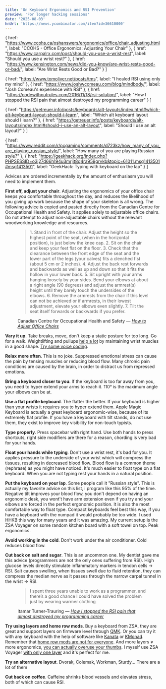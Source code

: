 ```yaml
---
title: 'On Keyboard Ergonomics and RSI Prevention'
preview: 'For longer hacking sessions'
date: '2025-08-03'
hnUrl: 'https://news.ycombinator.com/item?id=36610000'
---
```



  {
    href: "https://www.ccohs.ca/oshanswers/ergonomics/office/chair_adjusting.html",
    label: "CCOHS - Office Ergonomics: Adjusting Your Chair"
  },
  {
    href: "https://www.carpalrx.com/post/should-you-use-a-wrist-rest",
    label: "Should you use a wrist rest?"
  },
  {
    href: "https://www.kensington.com/news/did-you-know/are-wrist-rests-good-or-bad/",
    label: "Are Wrist Rests Good or Bad?"
  }
]

  {
    href: "https://www.tomoliver.net/posts/tms",
    label: "I healed RSI using only my mind"
  },
  {
    href: "https://www.joshwcomeau.com/blog/mindbody/",
    label: "Josh Comeau's experience with RSI"
  },
  {
    href: "https://codewithoutrules.com/2016/11/18/rsi-solution/",
    label: "How I stopped the RSI pain that almost destroyed my programming career"
  }
]

  {
    href: "https://getreuer.info/posts/keyboards/alt-layouts/index.html#which-alt-keyboard-layout-should-i-learn",
    label: "Which alt keyboard layout should I learn?"
  },
  {
    href: "https://getreuer.info/posts/keyboards/alt-layouts/index.html#should-i-use-an-alt-layout",
    label: "Should I use an alt layout?"
  }
]

  {
    href: "https://www.reddit.com/r/pcgaming/comments/d723kz/how_many_of_you_are_playing_russian_style/",
    label: "How many of you are playing Russian style?"
  },
  {
    href: "https://geekhack.org/index.php?PHPSESSID=o3j27d66h194u3mrjit8g4ra959grvkb&topic=61011.msg1413501#msg1413501",
    label: "GeekHack: Typing with keyboard on the lap"
  }
]

Advices are ordered incrementally by the amount of enthusiasm you will need to implement them.

<b>First off, adjust your chair</b>. Adjusting the ergonomics of your office chair keeps you
comfortable throughout the day, and reduces the likelihood of you giving up work because the shape
of your skeleton is all wrong. The following advice is copied and pasted directly from the Canadian
Centre for Occupational Health and Safety. It applies solely to adjustable office chairs. Do not
attempt to adjust non-adjustable chairs without the relevant woodworking knowledge and resources.

<figure>
<blockquote>
1. Stand in front of the chair. Adjust the height so the highest point of the seat, (when in the horizontal position), is just below the knee cap.
2. Sit on the chair and keep your feet flat on the floor.
3. Check that the clearance between the front edge of the seat and the lower part of the legs (your calves) fits a clenched fist (about 5 cm or 2 inches).
4. Adjust the back rest forwards and backwards as well as up and down so that it fits the hollow in your lower back.
5. Sit upright with your arms hanging loosely by your sides. Bend your elbows at about a right angle (90 degrees) and adjust the armrest(s) height until they barely touch the undersides of the elbows.
6. Remove the armrests from the chair if this level can not be achieved or if armrests, in their lowest adjustment, <span class="highlight" data-hint="Otherwise you will have stiffness and pain in your trapezius">elevate your elbows even slightly</span>.
7. Tilt the seat itself forwards or backwards if you prefer.
</blockquote>
<p>Canadian Centre for Occupational Health and Safety —&nbsp;<cite><a href="https://www.ccohs.ca/oshanswers/ergonomics/office/chair_adjusting.html">How to Adjust Office Chairs</a></cite></p>
</figure>

<b>Vary it up</b>. Take breaks, move, don't keep a static posture for too long. Go for a walk. Weightlifting and pullups <a href="https://news.ycombinator.com/item?id=23577204">help a lot</a> by maintaining wrist muscles in a good shape. <a href="https://www.joshwcomeau.com/blog/hands-free-coding">Try some voice coding</a>.

<b>Relax more often</b>. <Sources sources={stressSources}>This is no joke</Sources>. Suppressed emotional stress can cause the pain by tensing muscles or reducing blood flow. Many chronic pain conditions are caused by the brain, in order to distract us from repressed emotions.

<b>Bring a keyboard closer to you</b>. If the keyboard is too far away from you, you need to hyper extend your arms to reach it. 110° is the maximum angle your elbows can be at.

<b>Use a flat profile keyboard</b>. The flatter the better. If your keyboard is higher than your wrists it requires you to hyper extend them. Apple Magic Keyboard is actually a great keyboard ergonomic-wise, because of its extremely flat profile. If you have a keyboard with tilt stands, <span class="highlight" data-hint="Positive tilt angle significantly increases the pressure within carpal tunnel">do not use them</span>, they exist to improve key visibility for non-touch typists.

<ImageWithCaption src="/src/writing/notes/on-keyboard-ergonomics/magic-hhkb.jpeg" alt="Height comparison of Apple Magic Keyboard and HHKB" caption="Magic Keyboard vs HHKB" />

<b>Type properly</b>. Press spacebar with right hand. Use both hands to press shortcuts, right side modifiers are there for a reason, chording is very bad for your hands.

<b>Float your hands while typing</b>. Don't use a wrist rest, <Sources sources={wristRestSources}>it's bad for you</Sources>. It applies pressure to the underside of your wrist which will compress the tissues, resulting in decreased blood flow. Blood flow is a common theme (rephrase) as you might have noticed. It's much easier to float type on a flat keyboard. When you are not typing rest your hands in a natural position.

<b>Put the keyboard on your lap</b>. Some people call it <Sources sources={russianStyleSources}>"Russian style"</Sources>. This is actually my favorite advice on this list, i program like this 95% of the time. Negative tilt improves your blood flow, you don't depend on having an ergonomic desk, you wont't have arm extension even if you try and your elbows are forced in the perfect ergonomic position. It is also the most comfortable way to float type. Compact keyboards feel best this way, if you have a keyboard with the numpad it would probably be too wide. I used HHKB this way for many years and it was amazing. My current setup is the ZSA Voyager on some random kitchen board with a soft towel on top. Peak ergonomics.

<ImageWithCaption src="/src/writing/notes/on-keyboard-ergonomics/voyager.jpeg" alt="ZSA Voyager on my lap" caption="ZSA Voyager on my lap" />

<b>Avoid working in the cold</b>. Don't work under the air conditioner. Cold reduces blood flow.

<b>Cut back on salt and sugar</b>. This is an uncommon one. My dentist gave me this advice (programmers are not the only ones suffering from RSI). High glucose levels directly stimulate inflammatory markers in tendon cells → RSI. Salt causes swelling, when tissues swell due to fluid retention, they can compress the median nerve as it passes through the narrow carpal tunnel in the wrist → RSI.

<figure>
<blockquote>
I spent three years unable to work as a programmer, and there’s a good chance I could have solved the problem just by wearing warmer clothing
</blockquote>
<p>Itamar Turner-Trauring —&nbsp;<cite><a href="https://codewithoutrules.com/2016/11/18/rsi-solution/">How I stopped the RSI pain that almost destroyed my programming career</a></cite></p>
</figure>

<b>Try using layers and home row mods</b>. Buy a keyboard from ZSA, they are great and support layers on firmware level through <a href="https://docs.qmk.fm">QMK</a>. Or you can try it with any keyboard with the help of software like <a href="https://github.com/jtroo/kanata">Kanata</a> or <a href="https://github.com/kmonad/kmonad">KMonad</a>. Remember that <a href="https://getreuer.info/posts/keyboards/faqs/index.html#home-row-mods-are-hard-to-use">home row mods are not for everyone</a>. And more layers ≠ more ergonomics, <a href="https://getreuer.info/posts/keyboards/thumb-ergo/index.html">you can actually overuse your thumbs</a>. I myself use ZSA Voyager <a href="https://configure.zsa.io/voyager/layouts/6JN7l/latest/0">with only one layer</a> and it's perfect for me.

<b>Try an alternative layout</b>. Dvorak, Colemak, Workman, Sturdy... <Sources sources={alternativeLayoutSources}>There are a lot of them</Sources>

<b>Cut back on coffee</b>. Caffeine shrinks blood vessels and elevates stress, both of which can cause RSI.